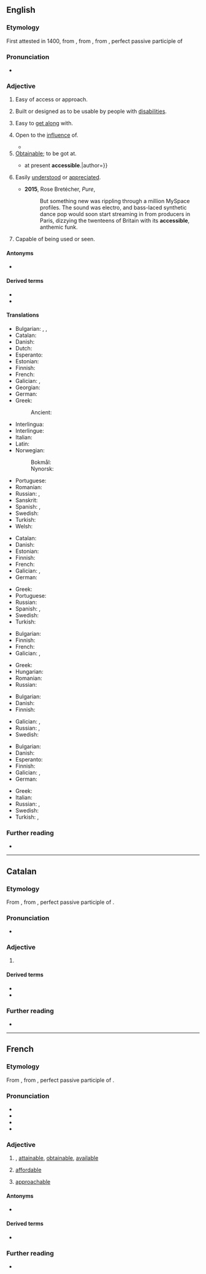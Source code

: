 ==English==

===Etymology===
First attested in 1400, from {{der|en|fr|-}}, from {{der|en|LL.|accessibilis|}}, from {{m|la|accessus|}}, perfect passive participle of {{m|la|accēdō||approach}}

===Pronunciation===
* {{a|US}} {{IPA|en|/əkˈsɛs.ə.bəl/}}

===Adjective===
{{en-adj}}

# Easy of access or approach. {{defdate|from 1640s}}
#: {{syn|en|approachable}}
#: {{ux|en|an '''accessible''' town or mountain}}
# {{lb|en|specifically}} Built or designed as to be usable by people with [[disabilities]].
#: {{ux|en|an '''accessible''' website}}
#: {{ux|en|'''accessible''' public transport}}
# Easy to [[get along]] with.
# {{lb|en|followed by '''to'''}} Open to the [[influence]] of.
#* {{quote-book|en|passage=Minds '''accessible''' to reason.|author={{w|Thomas Babington Macaulay}}}}
# [[obtainable|Obtainable]]; to be got at.
#* {{quote-book|en|passage=The best information {{...}} at present '''accessible'''.|author={{w|Thomas Babington Macaulay}}}}
# {{lb|en|art|literature}} Easily [[understand|understood]] or [[appreciate]]d. {{defdate|from 1961}}
#* '''2015''', Rose Bretécher, ''Pure'', {{ISBN|9781783521128}}
#*: But something new was rippling through a million MySpace profiles. The sound was electro, and bass-laced synthetic dance pop would soon start streaming in from producers in Paris, dizzying the twenteens of Britain with its '''accessible''', anthemic funk.
# Capable of being used or seen.

====Antonyms====
* {{l|en|inaccessible}}

====Derived terms====
* {{l|en|accessibility}}
* {{l|en|accessibly}}

====Translations====
{{trans-top|easy of access or approach}}
* Bulgarian: {{t+|bg|достъпен}}, {{t+|bg|достижим}}, {{t+|bg|достъпен}}
* Catalan: {{t+|ca|accessible}}
* Danish: {{t+|da|tilgængelig}}
* Dutch: {{t+|nl|toegankelijk}}
* Esperanto: {{t|eo|alirebla}}
* Estonian: {{t|et|ligipääsetav}}
* Finnish: {{t|fi|helppopääsyinen}}
* French: {{t+|fr|accessible}}
* Galician: {{t+|gl|accesible}}, {{t+|gl|accesíbel}}
* Georgian: {{t|ka|მისაწვდომი|sc=Geor}}
* German: {{t+|de|zugänglich}}
* Greek: {{t+|el|προσιτός}}
*: Ancient: {{t|grc|βάσιμος}}
{{trans-mid}}
* Interlingua: {{t|ia|accessibile}}
* Interlingue: {{t|ie|accessibil}}
* Italian: {{t+|it|accessibile}}
* Latin: {{t|la|patens}}
* Norwegian:
*: Bokmål: {{t+|nb|tilgjengelig}}
*: Nynorsk: {{t|nn|tilgjengeleg}}
* Portuguese: {{t+|pt|acessível}}
* Romanian: {{t+|ro|accesibil|m|n}}
* Russian: {{t+|ru|досту́пный}}, {{t+|ru|достижи́мый}}
* Sanskrit: {{t+|sa|सुगम}}
* Spanish: {{t+|es|accesible}}, {{t+|es|asequible}}
* Swedish: {{t+|sv|tillgänglig}}
* Turkish: {{t+|tr|erişilebilir}}
* Welsh: {{t|cy|hygyrch}}
{{trans-bottom}}

{{trans-top|built or designed as to be usable by people with disabilities}}
{{trans-mid}}
{{trans-bottom}}

{{trans-top|of a person, approachable}}
* Catalan: {{t+|ca|accessible}}
* Danish: {{t+|da|tilgængelig}}
* Estonian: {{t|et|kättesaadav}}
* Finnish: {{t|fi|lähestyttävä}}
* French: {{t+|fr|accessible}}
* Galician: {{t+|gl|accesible}}, {{t+|gl|accesíbel}}
* German: {{t+|de|zugänglich}}
{{trans-mid}}
* Greek: {{t+|el|προσιτός}}
* Portuguese: {{t+|pt|acessível}}
* Russian: {{t+|ru|досту́пный}}
* Spanish: {{t+|es|accesible}}, {{t+|es|abordable}}
* Swedish: {{t+|sv|tillgänglig}}
* Turkish: {{t+|tr|erişilebilir}}
{{trans-bottom}}

{{trans-top|obtainable}}
* Bulgarian: {{t+|bg|постижим}}
* Finnish: {{t+|fi|saatavilla oleva}}
* French: {{t+|fr|accessible}}
* Galician: {{t+|gl|accesible}}, {{t+|gl|accesíbel}}
{{trans-mid}}
* Greek: {{t+|el|προσιτός}}
* Hungarian: {{t+|hu|hozzáférhető}}
* Romanian: {{t+|ro|accesibil|m|n}}
* Russian: {{t+|ru|досту́пный}}
{{trans-bottom}}

{{trans-top|open to the influence of}}
* Bulgarian: {{t+|bg|податлив}}
* Danish: {{t|da|modtagelig}}
* Finnish: {{t+|fi|avoin}}
{{trans-mid}}
* Galician: {{t+|gl|accesible}}, {{t+|gl|accesíbel}}
* Russian: {{t+|ru|поддаю́щийся}}, {{t+|ru|пода́тливый}}
* Swedish: {{t+|sv|mottaglig}}
{{trans-bottom}}

{{trans-top|easily understood}}
* Bulgarian: {{t+|bg|понятен}}
* Danish: {{t|da|letforståelig}}
* Esperanto: {{t|eo|facile komprenebla}}
* Finnish: {{t|fi|ymmärrettävissä oleva}}
* Galician: {{t+|gl|accesible}}, {{t+|gl|accesíbel}}
* German: {{t+|de|zugänglich}}
{{trans-mid}}
* Greek: {{t+|el|προσιτός}}
* Italian: {{t+|it|accessibile}}
* Russian: {{t+|ru|досту́пный}}, {{t+|ru|поня́тный}}
* Swedish: {{t+|sv|lättbegriplig}}
* Turkish: {{t|tr|Kolayca anlaşılır}}, {{t|tr|kolay anlaşılan}}
{{trans-bottom}}

===Further reading===
* {{R:Lexico}}

----

==Catalan==

===Etymology===
From {{der|ca|LL.|accessibilis||accessible}}, from {{m|la|accessus|}}, perfect passive participle of {{m|la|accēdō||approach}}.

===Pronunciation===
* {{ca-IPA}}

===Adjective===
{{ca-adj|mf}}

# {{l|en|accessible}}
#: {{ant|ca|inaccessible}}

====Derived terms====
* {{l|ca|accessibilitat}}
* {{l|ca|inaccessible}}

===Further reading===
* {{R:IEC2}}

----

==French==

===Etymology===
From {{bor|fr|LL.|accessibilis|t=accessible}}, from {{m|la|accessus|}}, perfect passive participle of {{m|la|accēdō||approach}}.

===Pronunciation===
* {{fr-IPA||accéssible}}
* {{audio|fr|Fr-accessible.ogg|Audio (France, Paris)}}
* {{homophones|fr|accessibles}}
* {{hyphenation|fr|ak|se|ssible}}

===Adjective===
{{fr-adj}}

# {{lb|fr|of a place, information, etc.}} {{l|en|accessible}}, [[attainable]], [[obtainable]], [[available]]
# {{lb|fr|of a price}} [[affordable]]
# {{lb|fr|of a person}} [[approachable]]

====Antonyms====
* {{l|fr|inaccessible}}

====Derived terms====
* {{l|fr|accessibilité}}

===Further reading===
* {{R:TLFi}}